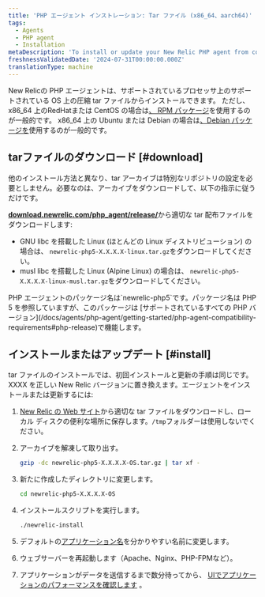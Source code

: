 ```yaml
---
title: 'PHP エージェント インストレーション: Tar ファイル (x86_64、aarch64)'
tags:
  - Agents
  - PHP agent
  - Installation
metaDescription: 'To install or update your New Relic PHP agent from compressed tar archives, start here.'
freshnessValidatedDate: '2024-07-31T00:00:00.000Z'
translationType: machine
---
```


New Relicの PHP エージェントは、サポートされているプロセッサ上のサポートされている OS 上の圧縮 tar ファイルからインストールできます。 ただし、x86_64 上のRedHatまたは CentOS の場合は[、 RPM パッケージ](/docs/agents/php-agent/installation/php-agent-installation-aws-linux-redhat-centos/)を使用するのが一般的です。 x86_64 上の Ubuntu または Debian の場合は[、Debian パッケージを](/docs/agents/php-agent/installation/php-agent-installation-ubuntu-debian)使用するのが一般的です。

## tarファイルのダウンロード [#download]

他のインストール方法と異なり、tar アーカイブは特別なリポジトリの設定を必要としません。必要なのは、アーカイブをダウンロードして、以下の指示に従うだけです。

<DNT>**[download.newrelic.com/php_agent/release/](https://download.newrelic.com/php_agent/release/)**</DNT>から適切な tar 配布ファイルをダウンロードします:

* GNU libc を搭載した Linux (ほとんどの Linux ディストリビューション) の場合は、 `newrelic-php5-X.X.X.X-linux.tar.gz`をダウンロードしてください。
* musl libc を搭載した Linux (Alpine Linux) の場合は、 `newrelic-php5-X.X.X.X-linux-musl.tar.gz`をダウンロードしてください。

<Callout variant="tip">
  PHP エージェントのパッケージ名は`newrelic-php5`です。パッケージ名は PHP 5 を参照していますが、このパッケージは [サポートされているすべての PHP バージョン](/docs/agents/php-agent/getting-started/php-agent-compatibility-requirements#php-release)で機能します。
</Callout>

## インストールまたはアップデート [#install]

tar ファイルのインストールでは、初回インストールと更新の手順は同じです。XXXX を正しい New Relic バージョンに置き換えます。エージェントをインストールまたは更新するには:

1. [New Relic の Web サイト](https://download.newrelic.com/php_agent/release/)から適切な tar ファイルをダウンロードし、ローカル ディスクの便利な場所に保存します。`/tmp`フォルダーは使用しないでください。

2. アーカイブを解凍して取り出す。

   ```bash
   gzip -dc newrelic-php5-X.X.X.X-OS.tar.gz | tar xf -
   ```

3. 新たに作成したディレクトリに変更します。

   ```bash
   cd newrelic-php5-X.X.X.X-OS
   ```

4. インストールスクリプトを実行します。

   ```bash
   ./newrelic-install
   ```

5. デフォルトの[アプリケーション名](/docs/site/naming-your-application)を分かりやすい名前に変更します。

6. ウェブサーバーを再起動します（Apache、Nginx、PHP-FPMなど）。

7. アプリケーションがデータを送信するまで数分待ってから、 [UIでアプリケーションのパフォーマンスを確認します](/docs/apm/applications-menu/monitoring/apm-overview-page) 。

<InstallFeedback/>
